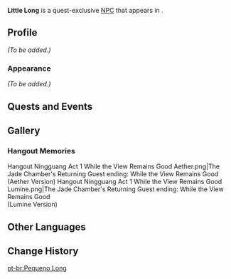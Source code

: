 {{Character Infobox
|type             = Quest NPC
|image            = NPC Little Long.png
|region           = Liyue
|location         = Liyue
}}
'''Little Long''' is a quest-exclusive [[NPC]] that appears in {{Quest|Exchanging Intelligence}}.
<!--
==Location==
<gallery>
NPC Location Little Long.png|Little Long's location
NPC Location Little Long Context.png|Additional context
</gallery>
-->
==Profile==
<!-- detailed story/lore information goes here -->
''(To be added.)''

===Appearance===
''(To be added.)''

==Quests and Events==
{{Quests and Events}}

==Gallery==
===Hangout Memories===
<gallery>
Hangout Ningguang Act 1 While the View Remains Good Aether.png|The Jade Chamber's Returning Guest ending: While the View Remains Good<br>(Aether Version)
Hangout Ningguang Act 1 While the View Remains Good Lumine.png|The Jade Chamber's Returning Guest ending: While the View Remains Good<br>(Lumine Version)
</gallery>

==Other Languages==
{{Other Languages
|default_hidden = 1
|en      = Little Long
|zhs     = 小龙
|zhs_rm  = Xiǎo Lóng
|zht     = 小龍
|zht_rm  = Xiǎo Lóng
|zh_note = {{zh|s=小龙|t=小龍|rm=Xiǎo Lóng}} can also mean "little dragon."
|ja      = 小龍
|ja_rm   = Shouryuu{{Assumed}}
|ko      = {{tt|소룡|小龍}}
|es      = Pequeño Long
|fr      = Petit Long
|ru      = Маленький Лун
|th      = Little Long
|vi      = Tiểu Long
|de      = Kleiner Long
|id      = Little Long
|pt      = Pequeno Long
|tr      = Minik Long
|it      = Piccolo Long
}}

==Change History==
{{Change History|2.4}}
<!--
==References==
{{Reflist}}-->

[[pt-br:Pequeno Long]]